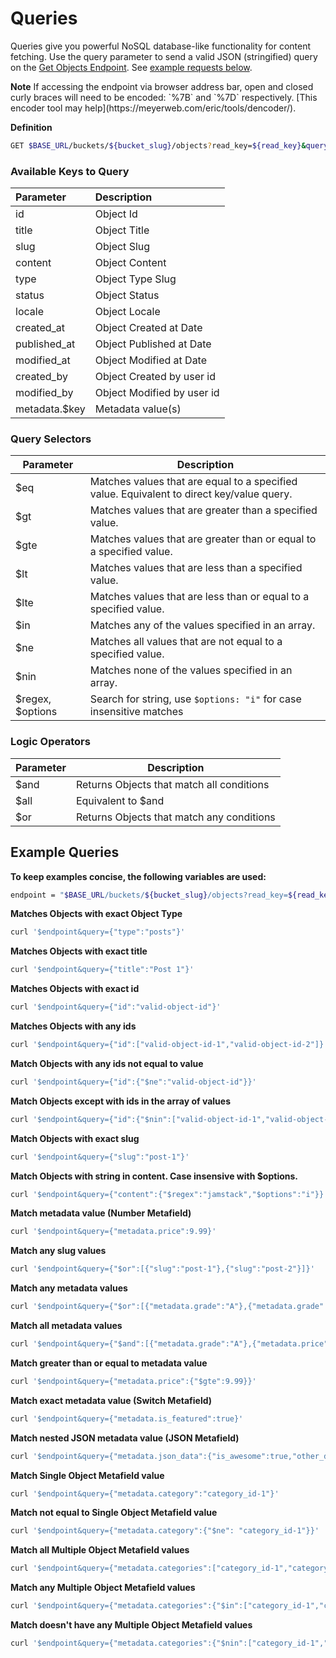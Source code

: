 
# Queries

Queries give you powerful NoSQL database-like functionality for content fetching. Use the query parameter to send a valid JSON (stringified) query on the [Get Objects Endpoint](/cosmic-api/objects#get-objects). See [example requests below](/cosmic-api/advanced-queries/#example-queries).

<Callout emoji="✅">
  <strong>Note</strong>
  If accessing the endpoint via browser address bar, open and closed curly braces
  will need to be encoded: `%7B` and `%7D` respectively. [This encoder tool may help](https://meyerweb.com/eric/tools/dencoder/).
</Callout>

**Definition**

```bash
GET $BASE_URL/buckets/${bucket_slug}/objects?read_key=${read_key}&query=${query}
```

### Available Keys to Query

| Parameter     | Description                |
| :------------ | :------------------------- |
| id            | Object Id                  |
| title         | Object Title               |
| slug          | Object Slug                |
| content       | Object Content             |
| type          | Object Type Slug           |
| status        | Object Status              |
| locale        | Object Locale              |
| created_at    | Object Created at Date     |
| published_at  | Object Published at Date   |
| modified_at   | Object Modified at Date    |
| created_by    | Object Created by user id  |
| modified_by   | Object Modified by user id |
| metadata.$key | Metadata value(s)          |

### Query Selectors

| Parameter        | Description                                                                               |
| ---------------- | ----------------------------------------------------------------------------------------- |
| $eq              | Matches values that are equal to a specified value. Equivalent to direct key/value query. |
| $gt              | Matches values that are greater than a specified value.                                   |
| $gte             | Matches values that are greater than or equal to a specified value.                       |
| $lt              | Matches values that are less than a specified value.                                      |
| $lte             | Matches values that are less than or equal to a specified value.                          |
| $in              | Matches any of the values specified in an array.                                          |
| $ne              | Matches all values that are not equal to a specified value.                               |
| $nin             | Matches none of the values specified in an array.                                         |
| $regex, $options | Search for string, use `$options: "i"` for case insensitive matches                       |

### Logic Operators

| Parameter | Description                               |
| --------- | ----------------------------------------- |
| $and      | Returns Objects that match all conditions |
| $all      | Equivalent to $and                        |
| $or       | Returns Objects that match any conditions |

## Example Queries

**To keep examples concise, the following variables are used:**

```bash
endpoint = "$BASE_URL/buckets/${bucket_slug}/objects?read_key=${read_key}&props=title,slug,metadata"
```

**Matches Objects with exact Object Type**

```bash
curl '$endpoint&query={"type":"posts"}'
```

**Matches Objects with exact title**

```bash
curl '$endpoint&query={"title":"Post 1"}'
```

**Matches Objects with exact id**

```bash
curl '$endpoint&query={"id":"valid-object-id"}'
```

**Matches Objects with any ids**

```bash
curl '$endpoint&query={"id":["valid-object-id-1","valid-object-id-2"]}'
```

**Match Objects with any ids not equal to value**

```bash
curl '$endpoint&query={"id":{"$ne":"valid-object-id"}}'
```

**Match Objects except with ids in the array of values**

```bash
curl '$endpoint&query={"id":{"$nin":["valid-object-id-1","valid-object-id-2"]}}'
```

**Match Objects with exact slug**

```bash
curl '$endpoint&query={"slug":"post-1"}'
```

**Match Objects with string in content. Case insensive with $options.**

```bash
curl '$endpoint&query={"content":{"$regex":"jamstack","$options":"i"}}'
```

**Match metadata value (Number Metafield)**

```bash
curl '$endpoint&query={"metadata.price":9.99}'
```

**Match any slug values**

```bash
curl '$endpoint&query={"$or":[{"slug":"post-1"},{"slug":"post-2"}]}'
```

**Match any metadata values**

```bash
curl '$endpoint&query={"$or":[{"metadata.grade":"A"},{"metadata.grade":"B"}]}'
```

**Match all metadata values**

```bash
curl '$endpoint&query={"$and":[{"metadata.grade":"A"},{"metadata.price":{"$lt":10}}]}'
```

**Match greater than or equal to metadata value**

```bash
curl '$endpoint&query={"metadata.price":{"$gte":9.99}}'
```

**Match exact metadata value (Switch Metafield)**

```bash
curl '$endpoint&query={"metadata.is_featured":true}'
```

**Match nested JSON metadata value (JSON Metafield)**

```bash
curl '$endpoint&query={"metadata.json_data":{"is_awesome":true,"other_data":{"nested":"yep"}}}'
```

**Match Single Object Metafield value**

```bash
curl '$endpoint&query={"metadata.category":"category_id-1"}'
```

**Match not equal to Single Object Metafield value**

```bash
curl '$endpoint&query={"metadata.category":{"$ne": "category_id-1"}}'
```

**Match all Multiple Object Metafield values**

```bash
curl '$endpoint&query={"metadata.categories":["category_id-1","category_id-2"]}'
```

**Match any Multiple Object Metafield values**

```bash
curl '$endpoint&query={"metadata.categories":{"$in":["category_id-1","category_id-2"]}}'
```

**Match doesn't have any Multiple Object Metafield values**

```bash
curl '$endpoint&query={"metadata.categories":{"$nin":["category_id-1","category_id-2"]}}'
```
